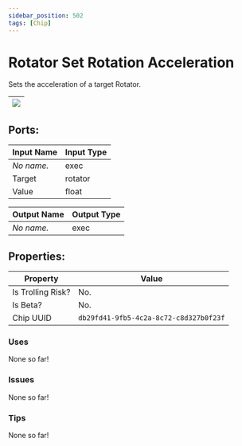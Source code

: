 ```yaml
---
sidebar_position: 502
tags: [Chip]
---
```


# Rotator Set Rotation Acceleration


Sets the acceleration of a target Rotator.

| ![](https://images-ext-2.discordapp.net/external/MPmIaQzlEPmgGWlgi-WxBBXt0Bjv_zWPkg1y1f_sy3s/https/www.recroomcircuits.com/image/circuit/absolute-value?width=206&height=108) |
|-----|

## Ports:

| Input Name | Input Type |
|-----------|-----------|
| *No name.* | exec |
| Target | rotator |
| Value | float |

| Output Name | Output Type |
|-----------|-----------|
| *No name.* | exec |

## Properties:

| Property  | Value |
|-------------------|-----------|
| Is Trolling Risk? | No. |
| Is Beta? | No. |
| Chip UUID | `db29fd41-9fb5-4c2a-8c72-c8d327b0f23f` |

### Uses
None so far!

### Issues
None so far!

### Tips
None so far!
